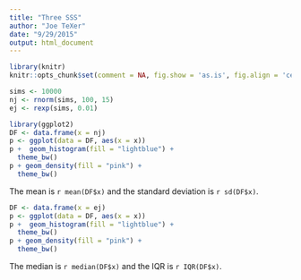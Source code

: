 ```yaml
---
title: "Three SSS"
author: "Joe TeXer"
date: "9/29/2015"
output: html_document
---
```


```r
library(knitr)
knitr::opts_chunk$set(comment = NA, fig.show = 'as.is', fig.align = 'center', fig.height = 4, fig.width = 4, prompt = TRUE, highlight = TRUE, tidy = FALSE, warning = FALSE, message = FALSE, tidy.opts=list(blank = TRUE, width.cutoff= 75, cache = TRUE))
```

```r
sims <- 10000
nj <- rnorm(sims, 100, 15)
ej <- rexp(sims, 0.01)
```

```r
library(ggplot2)
DF <- data.frame(x = nj)
p <- ggplot(data = DF, aes(x = x))
p +  geom_histogram(fill = "lightblue") + 
  theme_bw()
p + geom_density(fill = "pink") + 
  theme_bw()
```

The mean is `r mean(DF$x)` and the standard deviation is `r sd(DF$x)`.

```r
DF <- data.frame(x = ej)
p <- ggplot(data = DF, aes(x = x))
p +  geom_histogram(fill = "lightblue") + 
  theme_bw()
p + geom_density(fill = "pink") + 
  theme_bw()
```

The median is `r median(DF$x)` and the IQR is `r IQR(DF$x)`.